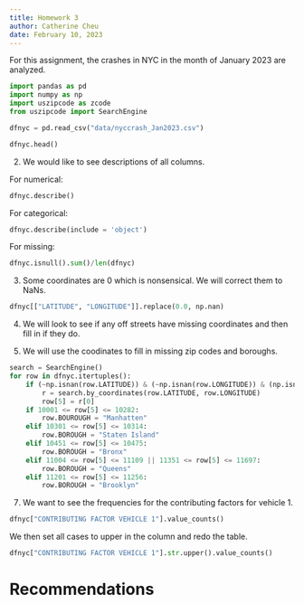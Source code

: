 ```yaml
---
title: Homework 3
author: Catherine Cheu
date: February 10, 2023
---
```


For this assignment, the crashes in NYC in the month of January 2023 are analyzed.

```python

import pandas as pd
import numpy as np
import uszipcode as zcode
from uszipcode import SearchEngine

dfnyc = pd.read_csv("data/nyccrash_Jan2023.csv")

dfnyc.head()

```

2. We would like to see descriptions of all columns.

For numerical:

```python
dfnyc.describe()
```

For categorical:

```python
dfnyc.describe(include = 'object')
```

For missing:

```python
dfnyc.isnull().sum()/len(dfnyc)
```

3. Some coordinates are 0 which is nonsensical. We will correct them to NaNs.

```python
dfnyc[["LATITUDE", "LONGITUDE"]].replace(0.0, np.nan)
```

4. We will look to see if any off streets have missing coordinates and then fill in if they do.

6. We will use the coodinates to fill in missing zip codes and boroughs.

```python
search = SearchEngine()
for row in dfnyc.itertuples():
	if (~np.isnan(row.LATITUDE)) & (~np.isnan(row.LONGITUDE)) & (np.isnan(row[5])) & (row.BOROUGH == 'NaN'):
		r = search.by_coordinates(row.LATITUDE, row.LONGITUDE)
		row[5] = r[0]
	if 10001 <= row[5] <= 10282:
		row.BOUROUGH = "Manhatten"
	elif 10301 <= row[5] <= 10314:
		row.BOROUGH = "Staten Island"
	elif 10451 <= row[5] <= 10475:
		row.BOROUGH = "Bronx"
	elif 11004 <= row[5] <= 11109 || 11351 <= row[5] <= 11697:
		row.BOROUGH = "Queens"
	elif 11201 <= row[5] <= 11256:
		row.BOROUGH = "Brooklyn"
```

7. We want to see the frequencies for the contributing factors for vehicle 1.

```python
dfnyc["CONTRIBUTING FACTOR VEHICLE 1"].value_counts()
```

We then set all cases to upper in the column and redo the table.

```python

dfnyc["CONTRIBUTING FACTOR VEHICLE 1"].str.upper().value_counts()

```

# Recommendations
